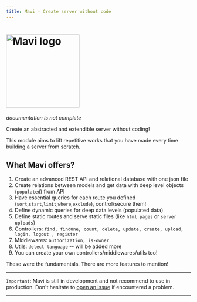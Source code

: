 ```yaml
---
title: Mavi - Create server without code
---
```


<h1 id="mavi">
  <img
    src="https://raw.githubusercontent.com/m-emre-yalcin/mavi/main/public/mavi.svg"
    alt="Mavi logo"
    width="200px"
    align="center"
  />
</h1>

_documentation is not complete_

Create an abstracted and extendible server without coding!

This module aims to lift repetitive works that you have made every time building a server from scratch.

## What Mavi offers?

1. Create an advanced REST API and relational database with one json file
1. Create relations between models and get data with deep level objects (`populated`) from API
1. Have essential queries for each route you defined (`sort`,`start`,`limit`,`where`,`exclude`), control/secure them!
1. Define dynamic queries for deep data levels (populated data)
1. Define static routes and serve static files (like `html pages` or `server uploads`)
1. Controllers: `find, findOne, count, delete, update, create, upload, login, logout , register`
1. Middlewares: `authorization, is-owner`
1. Utils: `detect language` -- will be added more
1. You can create your own controllers/middlewares/utils too!

These were the fundamentals. There are more features to mention!

---

`Important`: Mavi is still in development and not recommend to use in production. Don't hesitate to [open an issue](https://github.com/mavi-server/mavi/issues) if encountered a problem.

---
